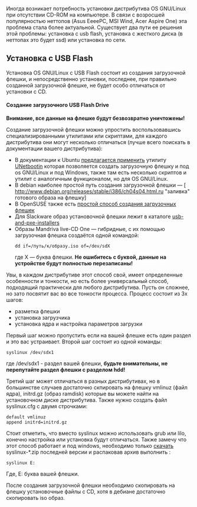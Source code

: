 Иногда возникает потребность установки дистрибутива OS GNU/Linux при отсутствии CD-ROM на компьютере. В связи с возросшей популярностью неттопов (Asus EeeePC, MSI Wind, Acer Aspire One) эта проблема стала более актуальной. Существует два пути ее решения этой проблемы: установка с usb flash, установка с жесткого диска (в неттопах это будет ssd) или установка по сети.

==Установка с USB Flash==

Установка OS GNU/Linux с USB Flash состоит из создания загрузочной флешки, и непосредственно установки, последнее, при правильно созданной загрузочной флешке, не будет особо отличаться от установки с CD. 

==== Создание загрузочного USB Flash Drive ==== 

'''Внимание, все данные на флешке будут безвозвратно уничтожены!'''

Создание загрузочной флешки можно упростить воспользовавшись специализированными утилитами или скриптами, для каждого дистрибутива они могут несколько отличаться (лучше всего поискать в документации вашего дистрибутива): 
* В документации к Ubuntu [https://help.ubuntu.com/community/Installation/FromUSBStick предлагается применить ] утилиту [http://unetbootin.sourceforge.net/ UNetbootin] которая позволяется создать загрузочную флешку и под os GNU/Linux и под Windows, также там есть несколько скриптов и утилит с аналогичным функционалом, но для OS GNU/Linux.
* В debian наиболее простой путь создания загрузочной флешки — [ http://www.debian.org/releases/stable/i386/ch04s04.html.ru "заливка" готового образа на флешку]
* В OpenSUSE также есть [http://ru.opensuse.org/Installation_without_CD#.D0.A1.D0.BE.D0.B7.D0.B4.D0.B0.D0.BD.D0.B8.D0.B5__.D0.B7.D0.B0.D0.B3.D1.80.D1.83.D0.B7.D0.BE.D1.87.D0.BD.D0.BE.D0.B9_USB_.D0.A4.D0.BB.D1.8D.D1.88_.D0.9A.D0.B0.D1.80.D1.82.D1.8B_.D0.B8.D1.81.D0.BF.D0.BE.D0.BB.D1.8C.D0.B7.D1.83.D1.8F_Linux простой способ создания загрузочных флешек]
* Для Slackware образ установочной флешки лежит в каталоге [http://slackware.at/data/slackware-12.1/usb-and-pxe-installers/README_USB.TXT usb-and-pxe-installers]
* Образы Mandriva live-CD One — гибридные, с их помощью загрузочная флешка создаётся одной командой: <pre>dd if=/путь/к/образу.iso of=/dev/sdX</pre> где X — буква флешки. '''Не ошибитесь с буквой, данные на устройстве будут полностью перезаписаны!''' 

Увы, в каждом дистрибутиве этот способ свой, имеет определенные особенности и тонкости, но есть более универсальный способ, подходящий практически для любого дистрибутива. Пусть он сложнее, но зато посвятит вас во все тонкости процесса. Процесс состоит из 3х шагов:
* разметка флешки
* установка загрузчика
* установка ядра и настройка параметров загрузки
Первый шаг можно пропустить если на вашей флешке есть один раздел и это вас устраивает.
Второй шаг состоит из одной команды:
<pre>syslinux /dev/sdx1</pre> 
где /dev/sdx1 - раздел вашей флешки, '''будьте внимательны, не перепутайте раздел флешки с разделом hdd!'''

Третий шаг может отличаться в разных дистрибутивах, но в большинстве случаев достаточно скпировать на флешку vmlinuz (файл ядра), initrd.gz (образ ramdisk) которые вы можете найти на установочном диске дистрибутива. Также нужно создать файл syslinux.cfg с двумя строчками:
<pre>default vmlinuz
append initrd=initrd.gz</pre>
Стоит отметить, что вместо syslinux можно использовать grub или lilo, конечно настройка или установка будут отличаться.
Также замечу что этот способ работает и под windows, необходимо только [http://www.kernel.org/pub/linux/utils/boot/syslinux/ скачать] syslinux-*.zip последней версии и распаковав архив выполнить :
<pre>syslinux E:</pre>
Где, E: буква вашей флешки.

После создания загрузочной флешки необходимо скопировать на флешку установочные файлы с CD, хотя в дебиане достаточно скопировать iso образ.

